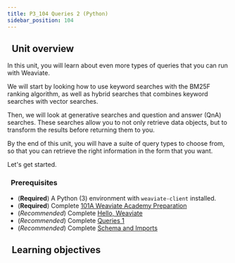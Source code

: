 ```yaml
---
title: P3_104 Queries 2 (Python)
sidebar_position: 104
---
```


## <i class="fa-solid fa-chalkboard-user"></i>&nbsp;&nbsp;Unit overview


[//]: # (<img src={imageUrl} alt="Image alt" width="75%"/>)

<!-- Provide context for this course, in addition to the concrete learning goals and outcomes. Why would someone want to do this unit? -->

In this unit, you will learn about even more types of queries that you can run with Weaviate.

We will start by looking how to use keyword searches with the BM25F ranking algorithm, as well as hybrid searches that combines keyword searches with vector searches.

Then, we will look at generative searches and question and answer (QnA) searches. These searches allow you to not only retrieve data objects, but to transform the results before returning them to you.

By the end of this unit, you will have a suite of query types to choose from, so that you can retrieve the right information in the form that you want.

Let's get started.

### <i class="fa-solid fa-clipboard-list-check"></i>&nbsp;&nbsp;Prerequisites

- (**Required**) A Python (3) environment with `weaviate-client` installed.
- (**Required**) Complete [101A Weaviate Academy Preparation](../setup.mdx)
- (*Recommended*) Complete [Hello, Weaviate](../101_hello_weaviate/index.mdx)
- (*Recommended*) Complete [Queries 1](../102_queries_1/index.mdx)
- (*Recommended*) Complete [Schema and Imports](../103_schema_and_imports/index.mdx)

## <i class="fa-solid fa-chalkboard-user"></i>&nbsp;&nbsp;Learning objectives


<LearningGoalsExp />


<LearningGoals unitName="queries_2"/>


<GiscusDocComment />
